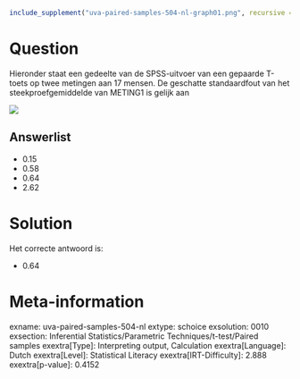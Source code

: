 ```r
include_supplement("uva-paired-samples-504-nl-graph01.png", recursive = TRUE)
```

Question
========

Hieronder staat een gedeelte van de SPSS-uitvoer van een gepaarde
T-toets op twee metingen aan 17 mensen. De geschatte standaardfout van
het steekproefgemiddelde van METING1 is gelijk aan

![](uva-paired-samples-504-nl-graph01.png)

Answerlist
----------

* 0.15
* 0.58
* 0.64
* 2.62

Solution
========

Het correcte antwoord is: 

* 0.64

Meta-information
================
exname: uva-paired-samples-504-nl
extype: schoice
exsolution: 0010
exsection: Inferential Statistics/Parametric Techniques/t-test/Paired samples
exextra[Type]: Interpreting output, Calculation
exextra[Language]: Dutch
exextra[Level]: Statistical Literacy
exextra[IRT-Difficulty]: 2.888
exextra[p-value]: 0.4152
